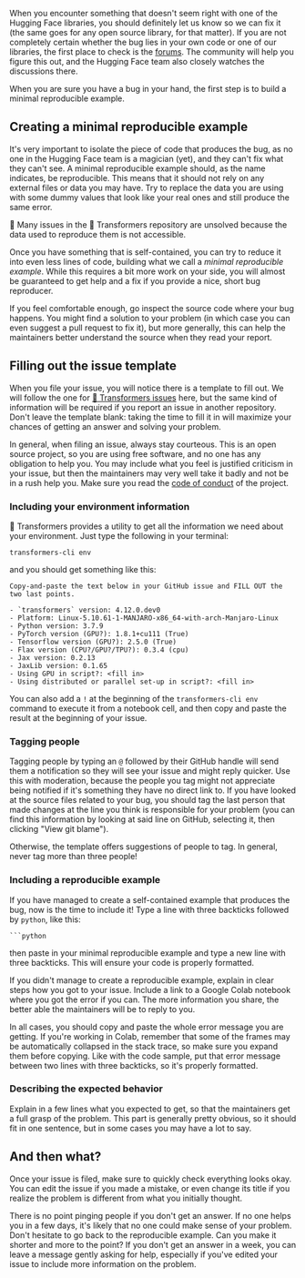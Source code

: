 <script>

</script>

When you encounter something that doesn't seem right with one of the Hugging Face libraries, you should definitely let us know so we can fix it (the same goes for any open source library, for that matter). If you are not completely certain whether the bug lies in your own code or one of our libraries, the first place to check is the [forums](https://discuss.huggingface.co/). The community will help you figure this out, and the Hugging Face team also closely watches the discussions there.

<Youtube id="_PAli-V4wj0"/>

When you are sure you have a bug in your hand, the first step is to build a minimal reproducible example.

## Creating a minimal reproducible example

It's very important to isolate the piece of code that produces the bug, as no one in the Hugging Face team is a magician (yet), and they can't fix what they can't see. A minimal reproducible example should, as the name indicates, be reproducible. This means that it should not rely on any external files or data you may have. Try to replace the data you are using with some dummy values that look like your real ones and still produce the same error.

<Tip>

🚨 Many issues in the 🤗 Transformers repository are unsolved because the data used to reproduce them is not accessible.

</Tip>

Once you have something that is self-contained, you can try to reduce it into even less lines of code, building what we call a _minimal reproducible example_. While this requires a bit more work on your side, you will almost be guaranteed to get help and a fix if you provide a nice, short bug reproducer.

If you feel comfortable enough, go inspect the source code where your bug happens. You might find a solution to your problem (in which case you can even suggest a pull request to fix it), but more generally, this can help the maintainers better understand the source when they read your report.

## Filling out the issue template

When you file your issue, you will notice there is a template to fill out. We will follow the one for [🤗 Transformers issues](https://github.com/huggingface/transformers/issues/new/choose) here, but the same kind of information will be required if you report an issue in another repository. Don't leave the template blank: taking the time to fill it in will maximize your chances of getting an answer and solving your problem.

In general, when filing an issue, always stay courteous. This is an open source project, so you are using free software, and no one has any obligation to help you. You may include what you feel is justified criticism in your issue, but then the maintainers may very well take it badly and not be in a rush help you. Make sure you read the [code of conduct](https://github.com/huggingface/transformers/blob/master/CODE_OF_CONDUCT.md) of the project.

### Including your environment information

🤗 Transformers provides a utility to get all the information we need about your environment. Just type the following in your terminal:

```
transformers-cli env
```

and you should get something like this:

```out
Copy-and-paste the text below in your GitHub issue and FILL OUT the two last points.

- `transformers` version: 4.12.0.dev0
- Platform: Linux-5.10.61-1-MANJARO-x86_64-with-arch-Manjaro-Linux
- Python version: 3.7.9
- PyTorch version (GPU?): 1.8.1+cu111 (True)
- Tensorflow version (GPU?): 2.5.0 (True)
- Flax version (CPU?/GPU?/TPU?): 0.3.4 (cpu)
- Jax version: 0.2.13
- JaxLib version: 0.1.65
- Using GPU in script?: <fill in>
- Using distributed or parallel set-up in script?: <fill in>
```

You can also add a `!` at the beginning of the `transformers-cli env` command to execute it from a notebook cell, and then copy and paste the result at the beginning of your issue.

### Tagging people 

Tagging people by typing an `@` followed by their GitHub handle will send them a notification so they will see your issue and might reply quicker. Use this with moderation, because the people you tag might not appreciate being notified if it's something they have no direct link to. If you have looked at the source files related to your bug, you should tag the last person that made changes at the line you think is responsible for your problem (you can find this information by looking at said line on GitHub, selecting it, then clicking "View git blame").

Otherwise, the template offers suggestions of people to tag. In general, never tag more than three people!

### Including a reproducible example

If you have managed to create a self-contained example that produces the bug, now is the time to include it! Type a line with three backticks followed by `python`, like this:

```
```python
```

then paste in your minimal reproducible example and type a new line with three backticks. This will ensure your code is properly formatted.

If you didn't manage to create a reproducible example, explain in clear steps how you got to your issue. Include a link to a Google Colab notebook where you got the error if you can. The more information you share, the better able the maintainers will be to reply to you.

In all cases, you should copy and paste the whole error message you are getting. If you're working in Colab, remember that some of the frames may be automatically collapsed in the stack trace, so make sure you expand them before copying. Like with the code sample, put that error message between two lines with three backticks, so it's properly formatted.

### Describing the expected behavior

Explain in a few lines what you expected to get, so that the maintainers get a full grasp of the problem. This part is generally pretty obvious, so it should fit in one sentence, but in some cases you may have a lot to say.

## And then what?

Once your issue is filed, make sure to quickly check everything looks okay. You can edit the issue if you made a mistake, or even change its title if you realize the problem is different from what you initially thought.

There is no point pinging people if you don't get an answer. If no one helps you in a few days, it's likely that no one could make sense of your problem. Don't hesitate to go back to the reproducible example. Can you make it shorter and more to the point? If you don't get an answer in a week, you can leave a message gently asking for help, especially if you've edited your issue to include more information on the problem.

